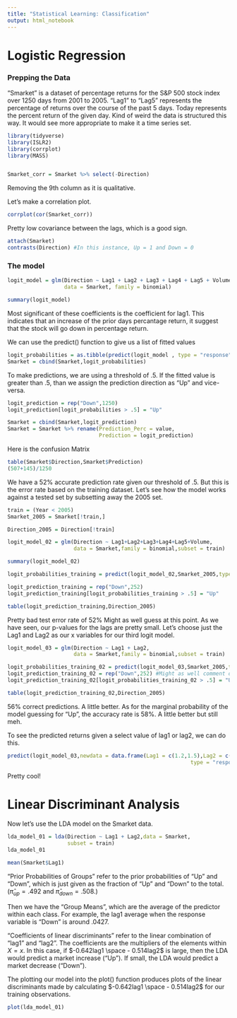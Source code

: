 ```yaml
---
title: "Statistical Learning: Classification"
output: html_notebook
---
```


# Logistic Regression

### Prepping the Data

"Smarket" is a dataset of percentage returns for the S&P 500 stock index over 1250 days from 2001 to 2005. "Lag1" to "Lag5" represents the percentage of returns over the course of the past 5 days. Today represents the percent return of the given day. Kind of weird the data is structured this way. It would see more appropriate to make it a time series set.

```r
library(tidyverse)
library(ISLR2)
library(corrplot)
library(MASS)


Smarket_corr = Smarket %>% select(-Direction)
```

Removing the 9th column as it is qualitative.

Let's make a correlation plot.

```r
corrplot(cor(Smarket_corr))
```

Pretty low covariance between the lags, which is a good sign.

```r
attach(Smarket)
contrasts(Direction) #In this instance, Up = 1 and Down = 0
```

### The model

```r
logit_model = glm(Direction ~ Lag1 + Lag2 + Lag3 + Lag4 + Lag5 + Volume,
                  data = Smarket, family = binomial)

summary(logit_model)

```

Most significant of these coefficients is the coefficient for lag1. This indicates that an increase of the prior days percantage return, it suggest that the stock will go down in percentage return.

We can use the predict() function to give us a list of fitted values

```r
logit_probabilities = as.tibble(predict(logit_model , type = "response"))
Smarket = cbind(Smarket,logit_probabilities)
```

To make predictions, we are using a threshold of .5. If the fitted value is greater than .5, than we assign the prediction direction as "Up" and vice-versa.

```r
logit_prediction = rep("Down",1250)
logit_prediction[logit_probabilities > .5] = "Up"
```

```r
Smarket = cbind(Smarket,logit_prediction)
Smarket = Smarket %>% rename(Prediction_Perc = value,
                             Prediction = logit_prediction)
```

Here is the confusion Matrix

```r
table(Smarket$Direction,Smarket$Prediction)
(507+145)/1250
```

We have a 52% accurate prediction rate given our threshold of .5. But this is the error rate based on the training dataset. Let's see how the model works against a tested set by subsetting away the 2005 set.

```r
train = (Year < 2005)
Smarket_2005 = Smarket[!train,]

Direction_2005 = Direction[!train]

logit_model_02 = glm(Direction ~ Lag1+Lag2+Lag3+Lag4+Lag5+Volume,
                     data = Smarket,family = binomial,subset = train)

summary(logit_model_02)

logit_probabilities_training = predict(logit_model_02,Smarket_2005,type = "response")

logit_prediction_training = rep("Down",252)
logit_prediction_training[logit_probabilities_training > .5] = "Up"

table(logit_prediction_training,Direction_2005)
```

Pretty bad test error rate of 52% Might as well guess at this point. As we have seen, our p-values for the lags are pretty small. Let's choose just the Lag1 and Lag2 as our x variables for our third logit model.

```r
logit_model_03 = glm(Direction ~ Lag1 + Lag2,
                     data = Smarket,family = binomial,subset = train)

logit_probabilities_training_02 = predict(logit_model_03,Smarket_2005,type = "response")
logit_prediction_training_02 = rep("Down",252) #Might as well comment out this line
logit_prediction_training_02[logit_probabilities_training_02 > .5] = "Up"

table(logit_prediction_training_02,Direction_2005)
```

56% correct predictions. A little better. As for the marginal probability of the model guessing for "Up", the accuracy rate is 58%. A little better but still meh.

To see the predicted returns given a select value of lag1 or lag2, we can do this.

```r
predict(logit_model_03,newdata = data.frame(Lag1 = c(1.2,1.5),Lag2 = c(1.1,-0.8)),
                                                          type = "response")
```

Pretty cool!

# Linear Discriminant Analysis

Now let's use the LDA model on the Smarket data.

```r
lda_model_01 = lda(Direction ~ Lag1 + Lag2,data = Smarket,
                   subset = train)
lda_model_01

mean(Smarket$Lag1)
```

"Prior Probabilities of Groups" refer to the prior probabilities of "Up" and "Down", which is just given as the fraction of "Up" and "Down" to the total. (${\hat{\pi}_{up}}=.492$ and ${\hat{\pi}_{down}}=.508$.)

Then we have the "Group Means", which are the average of the predictor within each class. For example, the lag1 average when the response variable is "Down" is around $.0427$.

"Coefficients of linear discriminants" refer to the linear combination of "lag1" and "lag2". The coefficients are the multipliers of the elements within $X=x$. In this case, if $-0.642lag1 \space - 0.514lag2$ is large, then the LDA would predict a market increase ("Up"). If small, the LDA would predict a market decrease ("Down").

The plotting our model into the plot() function produces plots of the linear discriminants made by calculating $-0.642lag1 \space - 0.514lag2$ for our training observations.

```r
plot(lda_model_01)
```
